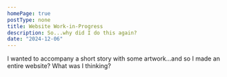 ```yaml
---
homePage: true
postType: none
title: Website Work-in-Progress
description: So...why did I do this again?
date: "2024-12-06"
---
```


I wanted to accompany a short story with some artwork...and so I made an entire website? What was I thinking? 
